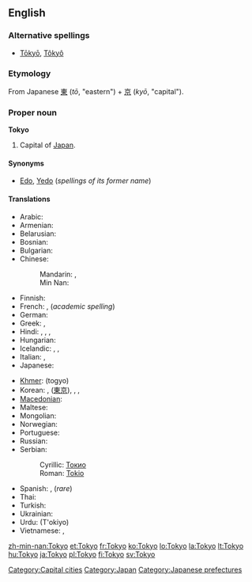 {{wikipedia}}
{{also|tokyō|tōkyo|Tōkyō}}
==English==

===Alternative spellings===
* [[Tōkyō]], [[Tôkyô]]

===Etymology===
From Japanese [[東]] (''tō'', "eastern") + [[京]] (''kyō'', "capital").

===Proper noun===
'''Tokyo'''

# Capital of [[Japan]].

====Synonyms====
* [[Edo]], [[Yedo]] (''spellings of its former name'')

====Translations====
{{trans-top|capital of Japan}}
* Arabic: {{t|ar|طوكيو|m|tr=Tuukyu}}
* Armenian: {{t-|hy|Տոկիո|tr=Tokio}}
* Belarusian: {{t|be|Токіё|m|tr=Tókijo|xs=Belarusian}}
* Bosnian: {{t-|bs|Tokio|m}}
* Bulgarian: {{t-|bg|Токио|m}}
* Chinese:
*: Mandarin: {{t-|cmn|東京|sc=Hani}}, {{t-|cmn|东京|tr=Dōngjīng|sc=Hani}}
*: Min Nan: {{t|nan|Tang-kiaⁿ|xs=Min Nan}}
* Finnish: {{t+|fi|Tokio}}
* French: {{t+|fr|Tokyo}}, (''academic spelling'') {{t+|fr|Tōkyō}}
* German: {{t+|de|Tokio}}
* Greek: {{t-|el|Τόκιο|n|tr=Tókio}}, {{t-|el|Τόκυο|n|tr=Tókyo}}
* Hindi: {{t|hi|टोक्यो|tr=T'okyo|xs=Hindi}}, {{t|hi|टोकियो|tr=T'okiyo|xs=Hindi}}, {{t|hi|तोक्यो|tr=Tokyo|xs=Hindi}}, {{t|hi|तोकियो|tr=Tokiyo|xs=Hindi}}
* Hungarian: {{t+|hu|Tokió}}
* Icelandic: {{t-|is|Tokyo}}, {{t|is|Tókýó}}, {{t|is|Tókíó}}
* Italian: {{t-|it|Tokyo|f}}, {{t-|it|Tokio}}
* Japanese: {{t+|ja|東京|tr=とうきょう, Tōkyō}}
{{trans-mid}}
* [[Khmer]]: {{Khmr|[[តូក្យូ]]}} (togyo)
* Korean: {{t+|ko|도쿄|tr=Dokyo|sc=Hang}}, {{t|ko|동경|tr=Donggyeong|sc=Hang}} ([[東京]]), {{t|ko|토쿄|tr=Tokyo|sc=Hang}}, {{t|ko|토오쿄오|tr=Tookyoo|sc=Hang}}, {{t|ko|토우쿄우|tr=Toukyou|sc=Hang}}
* [[Macedonian]]: {{t-|mk|Токио|m|tr=Tókio}}
* Maltese: {{t|mt|Tokjo|xs=Maltese}}
* Mongolian: {{t-|mn|Токио|tr=Tokio|sc=Cyrl|xs=Mongolian}}
* Norwegian: {{t|no|Tokyo}}
* Portuguese: {{t|pt|Tóquio|m}}
* Russian: {{t-|ru|Токио|m|tr=Tókio}} {{indeclinable}}
* Serbian:
*: Cyrillic: [[Токио#Serbian|Токио]] {{m}}
*: Roman: [[Tokio#Serbian|Tokio]] {{m}}
* Spanish: {{t+|es|Tokio}}, (''rare'') {{t-|es|Tokyo|m}}
* Thai: {{t+|th|โตเกียว|tr=tōgieow}}
* Turkish: {{t|tr|Tokyo}}
* Ukrainian: {{t|uk|Токіо|m|tr=Tókio|xs=Ukrainian}}
* Urdu: {{fa-Arab|[[ٹوکیو]]}} (T'okiyo)
* Vietnamese: {{t-|vi|Tokyo|xs=Vietnamese}},  {{t|vi|Đông Kinh Đô|xs=Vietnamese}}
{{trans-bottom}}

[[Category:Capital cities]]
[[Category:Japan]]
[[Category:Japanese prefectures]]

[[zh-min-nan:Tokyo]]
[[et:Tokyo]]
[[fr:Tokyo]]
[[ko:Tokyo]]
[[lo:Tokyo]]
[[la:Tokyo]]
[[lt:Tokyo]]
[[hu:Tokyo]]
[[ja:Tokyo]]
[[pl:Tokyo]]
[[fi:Tokyo]]
[[sv:Tokyo]]